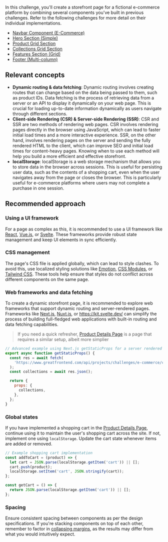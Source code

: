 In this challenge, you'll create a storefront page for a fictional e-commerce platform by combining several components you've built in previous challenges. Refer to the following challenges for more detail on their individual implementations.

- [Navbar Component (E-Commerce)](/projects/challenges/navbar-e-commerce)
- [Hero Section (Simple)](/projects/challenges/hero-section-simple)
- [Product Grid Section](/projects/challenges/product-grid-section)
- [Collections Grid Section](/projects/challenges/collections-grid-section)
- [Features Section (Grid)](/projects/challenges/feature-section-grid)
- [Footer (Multi-column)](/projects/challenges/footer-multi-column)

## Relevant concepts

- **Dynamic routing & data fetching**: Dynamic routing involves creating routes that can change based on the data being passed to them, such as product IDs. Data fetching is the process of retrieving data from a server or an API to display it dynamically on your web page. This is crucial for loading up-to-date information dynamically as users navigate through different sections.
- **Client-side Rendering (CSR) & Server-side Rendering (SSR)**: CSR and SSR are two methods of rendering web pages. CSR involves rendering pages directly in the browser using JavaScript, which can lead to faster initial load times and a more interactive experience. SSR, on the other hand, involves rendering pages on the server and sending the fully rendered HTML to the client, which can improve SEO and initial load times for content-heavy pages. Knowing when to use each method will help you build a more efficient and effective storefront.
- **localStorage**: localStorage is a web storage mechanism that allows you to store data in the browser across sessions. This is useful for persisting user data, such as the contents of a shopping cart, even when the user navigates away from the page or closes the browser. This is particularly useful for e-commerce platforms where users may not complete a purchase in one session.

## Recommended approach

### Using a UI framework

For a page as complex as this, it is recommended to use a UI framework like [React](https://react.dev/), [Vue.js](https://vuejs.org/), or [Svelte](https://svelte.dev/). These frameworks provide robust state management and keep UI elements in sync efficiently.

### CSS management

The page's CSS file is applied globally, which can lead to style clashes. To avoid this, use localized styling solutions like [Emotion](https://emotion.sh/docs/introduction), [CSS Modules](https://github.com/css-modules/css-modules), or [Tailwind CSS](https://tailwindcss.com). These tools help ensure that styles do not conflict across different components on the same page.

### Web frameworks and data fetching

To create a dynamic storefront page, it is recommended to explore web frameworks that support dynamic routing and server-rendered pages. Frameworks like [Next.js](https://nextjs.org/), [Nuxt.js](https://nuxt.com/), or https://kit.svelte.dev/ can simplify the process of building full-fledged web applications with built-in routing and data fetching capabilities.

> If you need a quick refresher, [Product Details Page](/projects/challenges/product-details-page) is a page that requires a similar setup, albeit more simplier

```js
// Advanced example using Next.js getStaticProps for a server rendered page
export async function getStaticProps() {
  const res = await fetch(
    'https://www.greatfrontend.com/api/projects/challenges/e-commerce/collections',
  );
  const collections = await res.json();

  return {
    props: {
      collections,
    },
  };
}
```

### Global states

If you have implemented a shopping cart in the [Product Details Page](/projects/challenges/product-details-page), continue using it to maintain the user's shopping cart across the site. If not, implement one using `localStorage`. Update the cart state whenever items are added or removed.

```js
// Example shopping cart implementation
const addToCart = (product) => {
  let cart = JSON.parse(localStorage.getItem('cart')) || [];
  cart.push(product);
  localStorage.setItem('cart', JSON.stringify(cart));
};

const getCart = () => {
  return JSON.parse(localStorage.getItem('cart')) || [];
};
```

### Spacing

Ensure consistent spacing between components as per the design specifications. If you're stacking components on top of each other, remember to factor in [collapsing margins](https://developer.mozilla.org/en-US/docs/Web/CSS/CSS_box_model/Mastering_margin_collapsing), as the results may differ from what you would intuitively expect.
